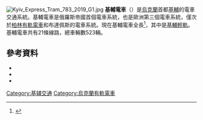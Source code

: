 {{noteTA
|G1=Railway}}
[[File:Kyiv_Express_Tram_783_2019_G1.jpg|thumb]]
'''基輔電車'''（{{lang-uk|Київський трамвай}}）是[[烏克蘭|烏克蘭]]首都[[基輔|基輔]]的電車交通系統。基輔電車是俄羅斯帝國首個電車系統，也是歐洲第三個電車系統，僅次於[[柏林有軌電車|柏林有軌電車]]和布達佩斯的電車系統。現在基輔電車全長{{convert|139.9|km|mi|abbr=on}}<ref>{{Cite web |url=http://www.mashke.org/kievtram/history/schemes/2004/2004-tram.jpg |title=mashke.org |accessdate=2016-03-03 |archive-date=2016-03-03 |archive-url=https://web.archive.org/web/20160303194057/http://www.mashke.org/kievtram/history/schemes/2004/2004-tram.jpg |dead-url=no }}</ref>，其中{{convert|14|km|mi|abbr=on}}是[[基輔輕軌|基輔輕軌]]。基輔電車共有21條線路，總車輛數523輛。
==參考資料==
{{Reflist}}
* {{cite web|url=http://www.mashke.org/kievtram/en/|title=In memory of Kiev Trams, by Stefan Mashkevich|accessdate=June 26, 2006|last=Mashkevych|first=Stefan|work=|archive-date=2016-03-03|archive-url=https://web.archive.org/web/20160303191406/http://www.mashke.org/kievtram/en/|dead-url=no}}
* {{cite web|url=http://www.autocentre.ua/component/option,com_truck/task,articles/id,6714/Itemid,82/|title=The first – in Kiev!|accessdate=June 26, 2006|last=Kalachevsky|first=Vladimir|work=Autocentre|language=ru|deadurl=yes|archiveurl=https://web.archive.org/web/20070311023101/http://www.autocentre.ua/component/option,com_truck/task,articles/id,6714/Itemid,82/|archivedate=2007年3月11日}}
* {{cite book|title=Kiev and Kievans|last=Anisimov|first=Aleksandr|publisher=Kurch|year=2002|isbn=966-96120-1-2|pages=88–89|language=ru}}
{{Commons|Kiev tram}}

[[Category:基辅交通|Category:基辅交通]]
[[Category:烏克蘭有軌電車|Category:烏克蘭有軌電車]]